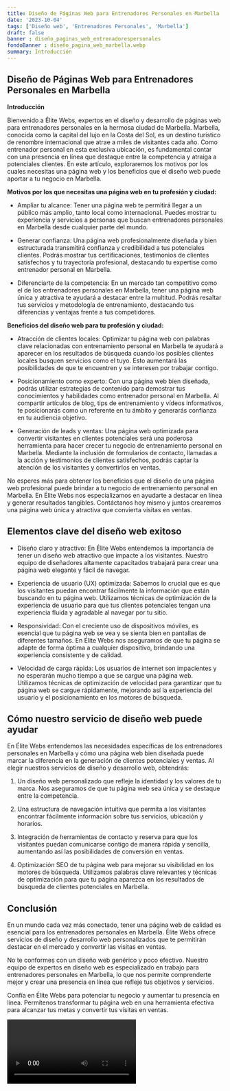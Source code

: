 ```yaml
---
title: Diseño de Páginas Web para Entrenadores Personales en Marbella
date: '2023-10-04'
tags: ['Diseño web', 'Entrenadores Personales', 'Marbella']
draft: false
banner : diseño_paginas_web_entrenadorespersonales
fondoBanner : diseño_pagina_web_marbella.webp
summary: Introducción
---
```


## Diseño de Páginas Web para Entrenadores Personales en Marbella

**Introducción**

Bienvenido a Élite Webs, expertos en el diseño y desarrollo de páginas web para entrenadores personales en la hermosa ciudad de Marbella. Marbella, conocida como la capital del lujo en la Costa del Sol, es un destino turístico de renombre internacional que atrae a miles de visitantes cada año. Como entrenador personal en esta exclusiva ubicación, es fundamental contar con una presencia en línea que destaque entre la competencia y atraiga a potenciales clientes. En este artículo, exploraremos los motivos por los cuales necesitas una página web y los beneficios que el diseño web puede aportar a tu negocio en Marbella.

**Motivos por los que necesitas una página web en tu profesión y ciudad:**

- Ampliar tu alcance: Tener una página web te permitirá llegar a un público más amplio, tanto local como internacional. Puedes mostrar tu experiencia y servicios a personas que buscan entrenadores personales en Marbella desde cualquier parte del mundo.

- Generar confianza: Una página web profesionalmente diseñada y bien estructurada transmitirá confianza y credibilidad a tus potenciales clientes. Podrás mostrar tus certificaciones, testimonios de clientes satisfechos y tu trayectoria profesional, destacando tu expertise como entrenador personal en Marbella.

- Diferenciarte de la competencia: En un mercado tan competitivo como el de los entrenadores personales en Marbella, tener una página web única y atractiva te ayudará a destacar entre la multitud. Podrás resaltar tus servicios y metodología de entrenamiento, destacando tus diferencias y ventajas frente a tus competidores.

**Beneficios del diseño web para tu profesión y ciudad:**

- Atracción de clientes locales: Optimizar tu página web con palabras clave relacionadas con entrenamiento personal en Marbella te ayudará a aparecer en los resultados de búsqueda cuando los posibles clientes locales busquen servicios como el tuyo. Esto aumentará las posibilidades de que te encuentren y se interesen por trabajar contigo.

- Posicionamiento como experto: Con una página web bien diseñada, podrás utilizar estrategias de contenido para demostrar tus conocimientos y habilidades como entrenador personal en Marbella. Al compartir artículos de blog, tips de entrenamiento y vídeos informativos, te posicionarás como un referente en tu ámbito y generarás confianza en tu audiencia objetivo.

- Generación de leads y ventas: Una página web optimizada para convertir visitantes en clientes potenciales será una poderosa herramienta para hacer crecer tu negocio de entrenamiento personal en Marbella. Mediante la inclusión de formularios de contacto, llamadas a la acción y testimonios de clientes satisfechos, podrás captar la atención de los visitantes y convertirlos en ventas.

No esperes más para obtener los beneficios que el diseño de una página web profesional puede brindar a tu negocio de entrenamiento personal en Marbella. En Élite Webs nos especializamos en ayudarte a destacar en línea y generar resultados tangibles. Contáctanos hoy mismo y juntos crearemos una página web única y atractiva que convierta visitas en ventas.

<GifSeo />

<Cta />

## Elementos clave del diseño web exitoso

- Diseño claro y atractivo: En Élite Webs entendemos la importancia de tener un diseño web atractivo que impacte a los visitantes. Nuestro equipo de diseñadores altamente capacitados trabajará para crear una página web elegante y fácil de navegar.

- Experiencia de usuario (UX) optimizada: Sabemos lo crucial que es que los visitantes puedan encontrar fácilmente la información que están buscando en tu página web. Utilizamos técnicas de optimización de la experiencia de usuario para que tus clientes potenciales tengan una experiencia fluida y agradable al navegar por tu sitio.

- Responsividad: Con el creciente uso de dispositivos móviles, es esencial que tu página web se vea y se sienta bien en pantallas de diferentes tamaños. En Élite Webs nos aseguramos de que tu página se adapte de forma óptima a cualquier dispositivo, brindando una experiencia consistente y de calidad.

- Velocidad de carga rápida: Los usuarios de internet son impacientes y no esperarán mucho tiempo a que se cargue una página web. Utilizamos técnicas de optimización de velocidad para garantizar que tu página web se cargue rápidamente, mejorando así la experiencia del usuario y el posicionamiento en los motores de búsqueda.

## Cómo nuestro servicio de diseño web puede ayudar

En Élite Webs entendemos las necesidades específicas de los entrenadores personales en Marbella y cómo una página web bien diseñada puede marcar la diferencia en la generación de clientes potenciales y ventas. Al elegir nuestros servicios de diseño y desarrollo web, obtendrás:

1. Un diseño web personalizado que refleje la identidad y los valores de tu marca. Nos aseguramos de que tu página web sea única y se destaque entre la competencia.

2. Una estructura de navegación intuitiva que permita a los visitantes encontrar fácilmente información sobre tus servicios, ubicación y horarios.

3. Integración de herramientas de contacto y reserva para que los visitantes puedan comunicarse contigo de manera rápida y sencilla, aumentando así las posibilidades de conversión en ventas.

4. Optimización SEO de tu página web para mejorar su visibilidad en los motores de búsqueda. Utilizamos palabras clave relevantes y técnicas de optimización para que tu página aparezca en los resultados de búsqueda de clientes potenciales en Marbella.

## Conclusión

En un mundo cada vez más conectado, tener una página web de calidad es esencial para los entrenadores personales en Marbella. Élite Webs ofrece servicios de diseño y desarrollo web personalizados que te permitirán destacar en el mercado y convertir las visitas en ventas.

No te conformes con un diseño web genérico y poco efectivo. Nuestro equipo de expertos en diseño web es especializado en trabajo para entrenadores personales en Marbella, lo que nos permite comprenderte mejor y crear una presencia en línea que refleje tus objetivos y servicios.

Confía en Élite Webs para potenciar tu negocio y aumentar tu presencia en línea. Permítenos transformar tu página web en una herramienta efectiva para alcanzar tus metas y convertir tus visitas en ventas.

<Video />

<CtaBot job='Entrenadores Personales' city='Marbella'/>

<Gmaps query='Marbella+españa+maps' />